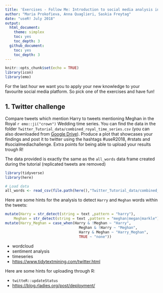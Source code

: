 ```yaml
---
title: 'Exercises - Follow Me: Introduction to social media analysis in R'
author: "Maria Prokofieva, Anna Quaglieri, Saskia Freytag"
date: "useR! July 2018"
output:
  html_document:
    theme: simplex
    toc: yes
    toc_depth: 3
  github_document:
    toc: yes
    toc_depth: 3
---
```


```r
knitr::opts_chunk$set(echo = TRUE)
library(icon)
library(emo)
```

For the last hour we want you to apply your new knowledge to your favourite social media platform. So pick one of the exercises and have fun!

## 1. Twitter challenge 

Compare tweets which mention Harry to tweets mentioning Meghan in the Royal `r emo::ji("crown")` Wedding time series. You can find the data in the folder `Twitter_Tutorial_data/combined_royal_time_series.csv` (you can also downloaded from [Google Drive](https://drive.google.com/file/d/1ewstbsmeenfP7Uf38R5NrMsl7tPoyoSN/view?usp=sharing)). Produce a plot that showcases your findings and post it to twitter using the hashtags \#useR2018, \#rstats and \#socialmediachallenge. Extra points for being able to upload your results trough R!

The data provided is exactly the same as the `all_words` data frame created during the tutorial (replicated tweets are removed)

```r
library(tidyverse)
library(here)

# Load data
all_words <- read_csv(file.path(here(),"Twitter_Tutorial_data/combined_royal_time_series.csv"))
```

Here are some hints for the analysis to detect `Harry` and `Meghan` words within the tweets:

```r
mutate(Harry = str_detect(string = text ,pattern = "harry"),
    Meghan = str_detect(string = text ,pattern = "meghan|megan|markle")) %>%
mutate(Harry_Meghan = case_when(Harry & !Meghan ~ "Harry",
                                  Meghan & !Harry ~ "Meghan",
                                  Harry & Meghan ~ "Harry_Meghan",
                                  TRUE ~ "none"))
```


* wordcloud
* sentiment analysis
* timeseries
* <https://www.tidytextmining.com/twitter.html>

Here are some hints for uploading through R:

* `twitteR::updateStatus`
* <https://blog.rladies.org/post/deployment/>




